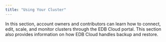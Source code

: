 ```yaml
---
title: "Using Your Cluster"
---
```


In this section, account owners and contributors can learn how to connect, edit, scale, and monitor clusters through the EDB Cloud portal. This section also provides information on how EDB Cloud handles backup and restore.


